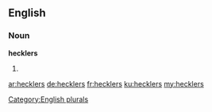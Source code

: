 ==English==

===Noun===
'''hecklers'''

# {{plural of|heckler}}

[[Category:English plurals]]

[[ar:hecklers]]
[[de:hecklers]]
[[fr:hecklers]]
[[ku:hecklers]]
[[my:hecklers]]
